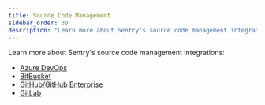 ```yaml
---
title: Source Code Management
sidebar_order: 30
description: "Learn more about Sentry's source code management integrations."
---
```


Learn more about Sentry's source code management integrations:

- [Azure DevOps](/product/integrations/source-code-mgmt/azure-devops/)
- [BitBucket](/product/integrations/source-code-mgmt/bitbucket/)
- [GitHub/GitHub Enterprise](/product/integrations/source-code-mgmt/github/)
- [GitLab](/product/integrations/source-code-mgmt/gitlab/)
